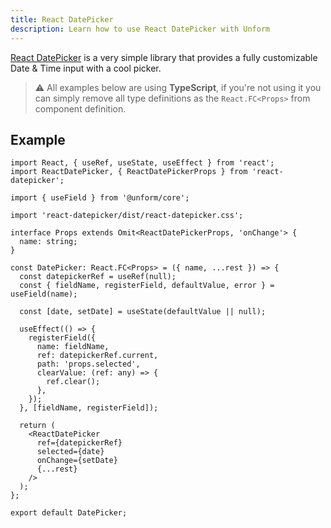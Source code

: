 ```yaml
---
title: React DatePicker
description: Learn how to use React DatePicker with Unform
---
```


[React DatePicker](https://reactdatepicker.com/) is a very simple library that provides a fully customizable Date & Time input with a cool picker.

> ⚠️ All examples below are using **TypeScript**, if you're not using it you can simply remove all type definitions as the `React.FC<Props>` from component definition.

## Example

```tsx
import React, { useRef, useState, useEffect } from 'react';
import ReactDatePicker, { ReactDatePickerProps } from 'react-datepicker';

import { useField } from '@unform/core';

import 'react-datepicker/dist/react-datepicker.css';

interface Props extends Omit<ReactDatePickerProps, 'onChange'> {
  name: string;
}

const DatePicker: React.FC<Props> = ({ name, ...rest }) => {
  const datepickerRef = useRef(null);
  const { fieldName, registerField, defaultValue, error } = useField(name);

  const [date, setDate] = useState(defaultValue || null);

  useEffect(() => {
    registerField({
      name: fieldName,
      ref: datepickerRef.current,
      path: 'props.selected',
      clearValue: (ref: any) => {
        ref.clear();
      },
    });
  }, [fieldName, registerField]);

  return (
    <ReactDatePicker
      ref={datepickerRef}
      selected={date}
      onChange={setDate}
      {...rest}
    />
  );
};

export default DatePicker;
```
